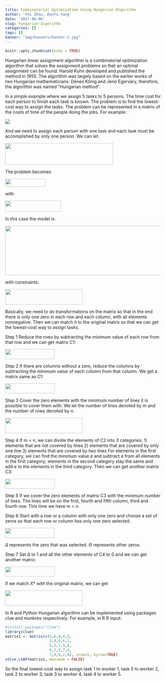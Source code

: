 ```yaml
---
title: Combinatorial Optimization Using Hungarian Algorithm
author: 'Fei Zhou, Dunfu Yang'
date: '2017-06-06'
slug: hungarian-algorithm
categories: []
tags: []
banner: "img/banners/banner-2.jpg"
---
```


```r
knitr::opts_chunk$set(echo = TRUE)
```

Hungarian linear assignment algorithm is a combinatorial optimization algorithm that solves the assignment problems so that an optimal assignment can be found.  Harold Kuhn developed and published the method in 1955.  The algorithm was largely based on the earlier works of two Hungarian mathematicians: Dénes Kőnig and Jenő Egerváry, therefore, the algorithm was named “Hungarian method”.

In a simple example where we assign 5 tasks to 5 persons.  The time cost for each person to finish each task is known.  The problem is to find the lowest-cost way to assign the tasks. The problem can be represented in a matrix of the costs of time of the people doing the jobs.  For example:

![](~/rnorm.org/content/blog/feiZhouImg/1.png)

And we need to assign each person with one task and each task must be accomplished by only one person.  We can let:

 
<img src="/Users/xintongli/rnorm/static/img/2.png" width="350px" height="70px" />

The problem becomes

<img src="/Users/xintongli/rnorm/static/img/3.png" width="130px" height="26px" />

with

<img src="/Users/xintongli/rnorm/static/img/4.png" width="180px" height="36px" />

In this case the model is:

<img src="/Users/xintongli/rnorm/static/img/5.png" width="800px" height="160px" />

with constraints:

<img src="/Users/xintongli/rnorm/static/img/6.png" width="250px" height="50px" />

Basically, we need to do transformations on the matrix so that in the end there is only one zero in each row and each column, with all elements nonnegative.  Then we can match it to the original matrix so that we can get the lowest-cost way to assign tasks.

Step 1
Reduce the rows by subtracting the minimum value of each row from that row and we can get matrix C1:

<img src="/Users/xintongli/rnorm/static/img/7.png" width="160px" height="32px" />

Step 2
If there are columns without a zero, reduce the columns by subtracting the minimum value of each column from that column.  We get a matrix same as C1:

<img src="/Users/xintongli/rnorm/static/img/7.png" width="160px" height="32px" />

Step 3
Cover the zero elements with the minimum number of lines it is possible to cover them with.  We let the number of lines denoted by m and  the number of rows denoted by n. 

<img src="/Users/xintongli/rnorm/static/img/8.png" width="250px" height="50px" />

Step 4
If m < n, we can divide the elements of C2 into 3 categories:
1) elements that are not covered by lines
2) elements that are covered by only one line
3) elements that are covered by two lines
For elements in the first category, we can find the minimum value e and subtract e from all elements in the first category; elements in the second category stay the same and add e to the elements in the third category.  Then we can get another matrix C3:

<img src="/Users/xintongli/rnorm/static/img/9.png" width="160px" height="32px" />

Step 5
If we cover the zero elements of matrix C3 with the minimum number of lines.  The lines will be on the first, fourth and fifth column, third and fourth row.  This time we have m = n.

Step 6
Start with a row or a column with only one zero and choose a set of zeros so that each row or column has only one zero selected.

<img src="/Users/xintongli/rnorm/static/img/10.png" width="160px" height="32px" />

$\Delta$ represents the zero that was selected.  $\Theta$ represents other zeros.

Step 7
Set $\Delta$ to 1 and all the other elements of C4 to 0 and we can get another matrix:

<img src="/Users/xintongli/rnorm/static/img/11.png" width="160px" height="32px" />

If we match X* with the original matrix, we can get 
 
<img src="/Users/xintongli/rnorm/static/img/12.png" width="250px" height="50px" />

In R and Python Hungarian algorithm can be implemented using packages clue and munkres respectively.
For example, in R
R input:

```r
#install.packages("clue")
library(clue)
matrix1 <- matrix(c(5,6,8,4,5,
                    3,4,6,6,1,
                    5,5,7,9,8,
                    6,7,5,7,6,
                    7,4,6,2,8), nrow=5, byrow=TRUE)
solve_LSAP(matrix1, maximum = FALSE)
```

So the final lowest-cost way to assign task 1 to worker 1, task 5 to worker 2, task 2 to worker 3, task 3 to worker 4, task 4 to worker 5. 




